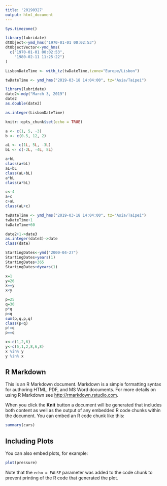 ```yaml
---
title: '20190327'
output: html_document
---
```

```r
Sys.timezone()

```

```r
library(lubridate)
dtObject<-ymd_hms("1970-01-01 00:02:53") 
dtObjectVector<-ymd_hms(
  c("1970-01-01 00:02:53",
    "1980-02-11 11:25:22")
)
```

```r

LisbonDateTime <- with_tz(twDateTime,tzone="Europe/Lisbon")
```

```r
twDateTime <- ymd_hms("2019-03-18 14:04:00", tz="Asia/Taipei")
```

```r
library(lubridate)
date2<-mdy("March 3, 2019")
date2
as.double(date2)
```

```r
as.integer(LisbonDateTime)
```

```r
knitr::opts_chunk$set(echo = TRUE)
```

```r
a <- c(1, 5, -3)
b <- c(0.5, 12, 2)
```

```r
aL <- c(1L, 5L, -3L)
bL <- c(-2L, -4L, 8L)
```

```r
a+bL
class(a+bL)
aL+bL
class(aL+bL)
a*bL
class(a*bL)
```

```r
c<-4
a+c
c+aL
class(aL+c)
```

```r
twDateTime <- ymd_hms("2019-03-18 14:04:00", tz="Asia/Taipei")
twDateTime+1
twDateTime+60
```

```r
date2+1->date3
as.integer(date3)->date
class(date)
```

```r
StartingDates<-ymd("2000-04-27")
StartingDates+years(1)
StartingDates+365
StartingDates+dyears(1)
```

```r
x=1
y=26
x==y
x<y
```

```r
p=25
q=30
p*q
p<q
sum(p,q,p,q)
class(p<q)
p!=q
p==q
```

```r
x<-c(1,2,6)
y<-c(5,1,2,8,6,8)
x %in% y
y %in% x
```

## R Markdown

This is an R Markdown document. Markdown is a simple formatting syntax for authoring HTML, PDF, and MS Word documents. For more details on using R Markdown see <http://rmarkdown.rstudio.com>.

When you click the **Knit** button a document will be generated that includes both content as well as the output of any embedded R code chunks within the document. You can embed an R code chunk like this:

```r
summary(cars)
```

## Including Plots

You can also embed plots, for example:

```r
plot(pressure)
```

Note that the `echo = FALSE` parameter was added to the code chunk to prevent printing of the R code that generated the plot.
